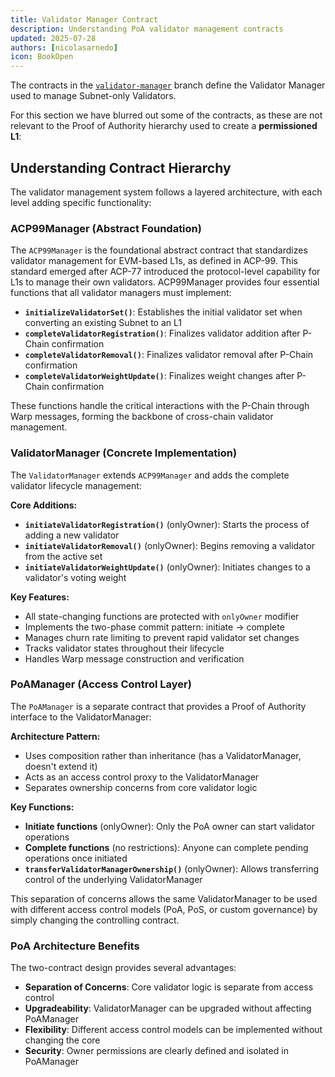```yaml
---
title: Validator Manager Contract 
description: Understanding PoA validator management contracts
updated: 2025-07-28
authors: [nicolasarnedo]
icon: BookOpen
---
```


The contracts in the [`validator-manager`](https://github.com/ava-labs/icm-contracts/tree/main/contracts/validator-manager) branch define the Validator Manager used to manage Subnet-only Validators. 

For this section we have blurred out some of the contracts, as these are not relevant to the Proof of Authority hierarchy used to create a **permissioned L1**:

<div style={{ display: 'flex', justifyContent: 'center', margin: '2rem 0' }}>
  <Mermaid
    chart="
classDiagram
class ACP99Manager {
    +initializeValidatorSet()
    +completeValidatorRegistration()
    +completeValidatorRemoval()
    +completeValidatorWeightUpdate()
    -_initiateValidatorRegistration()
    -_initiateValidatorRemoval()
    -_initiateValidatorWeightUpdate()
}
<<Abstract>> ACP99Manager

class ValidatorManager {
    +initializeValidatorSet()
    +completeValidatorRegistration() onlyOwner
    +completeValidatorRemoval() onlyOwner
    +completeValidatorWeightUpdate() onlyOwner
    +initiateValidatorRegistration() onlyOwner
    +initiateValidatorRemoval() onlyOwner
    +initiateValidatorWeightUpdate() onlyOwner
}

ACP99Manager <|-- ValidatorManager
"
  />
</div>


## Understanding Contract Hierarchy

The validator management system follows a layered architecture, with each level adding specific functionality:

### ACP99Manager (Abstract Foundation)

The `ACP99Manager` is the foundational abstract contract that standardizes validator management for EVM-based L1s, as defined in ACP-99. This standard emerged after ACP-77 introduced the protocol-level capability for L1s to manage their own validators. ACP99Manager provides four essential functions that all validator managers must implement:

- **`initializeValidatorSet()`**: Establishes the initial validator set when converting an existing Subnet to an L1
- **`completeValidatorRegistration()`**: Finalizes validator addition after P-Chain confirmation
- **`completeValidatorRemoval()`**: Finalizes validator removal after P-Chain confirmation
- **`completeValidatorWeightUpdate()`**: Finalizes weight changes after P-Chain confirmation

These functions handle the critical interactions with the P-Chain through Warp messages, forming the backbone of cross-chain validator management.

### ValidatorManager (Concrete Implementation)

The `ValidatorManager` extends `ACP99Manager` and adds the complete validator lifecycle management:

**Core Additions:**
- **`initiateValidatorRegistration()`** (onlyOwner): Starts the process of adding a new validator
- **`initiateValidatorRemoval()`** (onlyOwner): Begins removing a validator from the active set
- **`initiateValidatorWeightUpdate()`** (onlyOwner): Initiates changes to a validator's voting weight

**Key Features:**
- All state-changing functions are protected with `onlyOwner` modifier
- Implements the two-phase commit pattern: initiate → complete
- Manages churn rate limiting to prevent rapid validator set changes
- Tracks validator states throughout their lifecycle
- Handles Warp message construction and verification

### PoAManager (Access Control Layer)

The `PoAManager` is a separate contract that provides a Proof of Authority interface to the ValidatorManager:

**Architecture Pattern:**
- Uses composition rather than inheritance (has a ValidatorManager, doesn't extend it)
- Acts as an access control proxy to the ValidatorManager
- Separates ownership concerns from core validator logic

**Key Functions:**
- **Initiate functions** (onlyOwner): Only the PoA owner can start validator operations
- **Complete functions** (no restrictions): Anyone can complete pending operations once initiated
- **`transferValidatorManagerOwnership()`** (onlyOwner): Allows transferring control of the underlying ValidatorManager

This separation of concerns allows the same ValidatorManager to be used with different access control models (PoA, PoS, or custom governance) by simply changing the controlling contract.

### PoA Architecture Benefits

The two-contract design provides several advantages:

- **Separation of Concerns**: Core validator logic is separate from access control
- **Upgradeability**: ValidatorManager can be upgraded without affecting PoAManager
- **Flexibility**: Different access control models can be implemented without changing the core
- **Security**: Owner permissions are clearly defined and isolated in PoAManager


<Quiz quizId="413" />
